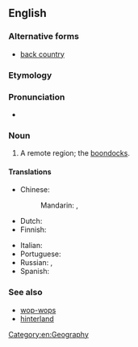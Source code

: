 {{also|back country}}
==English==
{{wikipedia}}

===Alternative forms===
* [[back country]]

===Etymology===
{{compound|en|back|country}}

===Pronunciation===
* {{IPA|en|/ˈbækˌkʌntri/}}

===Noun===
{{en-noun|~}}

# A remote region; the [[boondocks]].

====Translations====
{{trans-top|remote region}}
* Chinese:
*: Mandarin: {{t+|cmn|窮鄉僻壤|sc=Hani}}, {{t+|cmn|穷乡僻壤|tr=qióngxiāngpìrǎng|sc=Hani}}
* Dutch: {{t-needed|nl}}
* Finnish: {{t+|fi|syrjäseutu}}
{{trans-mid}}
* Italian: {{t+|it|[[entroterra]] [[rurale]]|f}}
* Portuguese: {{t+|pt|mato|m}}
* Russian: {{t+|ru|захолу́стье|n}}, {{t+|ru|глуби́нка|f}}
* Spanish: {{t|es|andurriales}}
{{trans-bottom}}

===See also===
* [[wop-wops]]
* [[hinterland]]

[[Category:en:Geography]]
